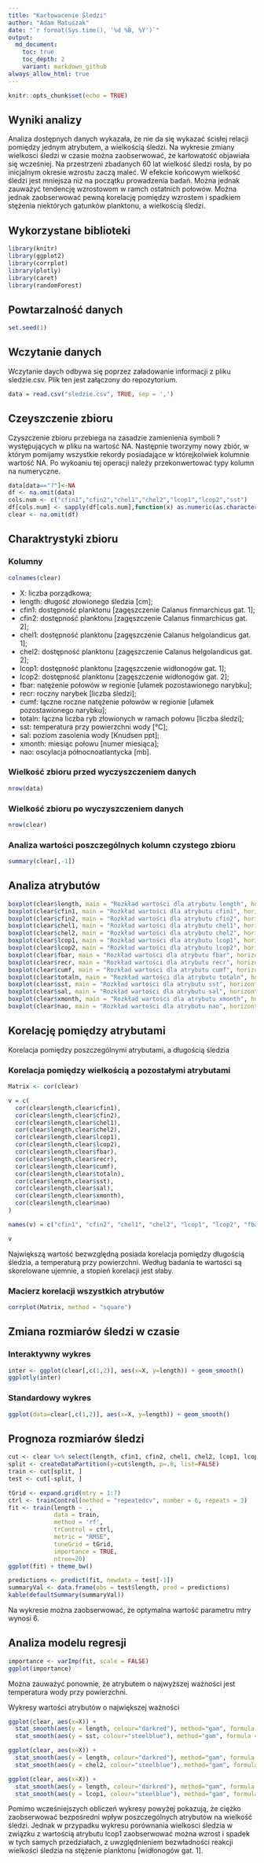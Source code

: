 ```yaml
---
title: "Karłowacenie Śledzi"
author: "Adam Matuszak"
date: "`r format(Sys.time(), '%d %B, %Y')`"
output:
  md_document:
    toc: true
    toc_depth: 2
    variant: markdown_github
always_allow_html: true
---
```


```r
knitr::opts_chunk$set(echo = TRUE)
```

## Wyniki analizy
Analiza dostępnych danych wykazała, że nie da się wykazać ścisłej relacji pomiędzy jednym atrybutem, a wielkością śledzi. Na wykresie zmiany wielkosci śledzi w czasie można zaobserwować, że karłowatość objawiała się wcześniej. Na przestrzeni zbadanych 60 lat wielkość śledzi rosła, by po inicjalnym okresie wzrostu zaczą maleć. W efekcie końcowym wielkość śledzi jest mniejsza niż na początku prowadzenia badań. Można jednak zauważyć tendencję wzrostowom w ramch ostatnich połowów.
Można jednak zaobserwować pewną korelację pomiędzy wzrostem i spadkiem stężenia niektórych gatunków planktonu, a wielkością śledzi.

## Wykorzystane biblioteki

```r
library(knitr)
library(ggplot2)
library(corrplot)
library(plotly)
library(caret)
library(randomForest)
```

## Powtarzalność danych

```r
set.seed(1)
```

## Wczytanie danych

Wczytanie daych odbywa się poprzez załadowanie informacji z pliku sledzie.csv. Plik ten jest załączony do repozytorium.

```r
data = read.csv("sledzie.csv", TRUE, sep = ',')
```

## Czeyszczenie zbioru

Czyszczenie zbioru przebiega na zasadzie zamienienia symboli ? występujących w pliku na wartość NA. Następnie tworzymy nowy zbiór, w którym pomijamy wszystkie rekordy posiadające w którejkolwiek kolumnie wartość NA. Po wykoaniu tej operacji należy przekonwertować typy kolumn na numeryczne. 

```r
data[data=="?"]<-NA
df <- na.omit(data)
cols.num <- c("cfin1","cfin2","chel1","chel2","lcop1","lcop2","sst")
df[cols.num] <- sapply(df[cols.num],function(x) as.numeric(as.character(x)))
clear <- na.omit(df)
```

## Charaktrystyki zbioru

### Kolumny
```r
colnames(clear)
```

* X: liczba porządkowa;
* length: długość złowionego śledzia [cm];
* cfin1: dostępność planktonu [zagęszczenie Calanus finmarchicus gat. 1];
* cfin2: dostępność planktonu [zagęszczenie Calanus finmarchicus gat. 2];
* chel1: dostępność planktonu [zagęszczenie Calanus helgolandicus gat. 1];
* chel2: dostępność planktonu [zagęszczenie Calanus helgolandicus gat. 2];
* lcop1: dostępność planktonu [zagęszczenie widłonogów gat. 1];
* lcop2: dostępność planktonu [zagęszczenie widłonogów gat. 2];
* fbar: natężenie połowów w regionie [ułamek pozostawionego narybku];
* recr: roczny narybek [liczba śledzi];
* cumf: łączne roczne natężenie połowów w regionie [ułamek pozostawionego narybku];
* totaln: łączna liczba ryb złowionych w ramach połowu [liczba śledzi];
* sst: temperatura przy powierzchni wody [°C];
* sal: poziom zasolenia wody [Knudsen ppt];
* xmonth: miesiąc połowu [numer miesiąca];
* nao: oscylacja północnoatlantycka [mb].

### Wielkość zbioru przed wyczyszczeniem danych
```r
nrow(data)
```

### Wielkość zbioru po wyczyszczeniem danych
```r
nrow(clear)
```

### Analiza wartości poszczególnych kolumn czystego zbioru
```r
summary(clear[,-1])
```

## Analiza atrybutów

```r
boxplot(clear$length, main = "Rozkład wartości dla atrybutu length", horizontal=TRUE)
boxplot(clear$cfin1, main = "Rozkład wartości dla atrybutu cfin1", horizontal=TRUE)
boxplot(clear$cfin2, main = "Rozkład wartości dla atrybutu cfin2", horizontal=TRUE)
boxplot(clear$chel1, main = "Rozkład wartości dla atrybutu chel1", horizontal=TRUE)
boxplot(clear$chel2, main = "Rozkład wartości dla atrybutu chel2", horizontal=TRUE)
boxplot(clear$lcop1, main = "Rozkład wartości dla atrybutu lcop1", horizontal=TRUE)
boxplot(clear$lcop2, main = "Rozkład wartości dla atrybutu lcop2", horizontal=TRUE)
boxplot(clear$fbar, main = "Rozkład wartości dla atrybutu fbar", horizontal=TRUE)
boxplot(clear$recr, main = "Rozkład wartości dla atrybutu recr", horizontal=TRUE)
boxplot(clear$cumf, main = "Rozkład wartości dla atrybutu cumf", horizontal=TRUE)
boxplot(clear$totaln, main = "Rozkład wartości dla atrybutu totaln", horizontal=TRUE)
boxplot(clear$sst, main = "Rozkład wartości dla atrybutu sst", horizontal=TRUE)
boxplot(clear$sal, main = "Rozkład wartości dla atrybutu sal", horizontal=TRUE)
boxplot(clear$xmonth, main = "Rozkład wartości dla atrybutu xmonth", horizontal=TRUE)
boxplot(clear$nao, main = "Rozkład wartości dla atrybutu nao", horizontal=TRUE)
```

## Korelację pomiędzy atrybutami

Korelacja pomiędzy poszczególnymi atrybutami, a długością śledzia

### Korelacja pomiędzy wielkością a pozostałymi atrybutami
```r
Matrix <- cor(clear)

v = c(
  cor(clear$length,clear$cfin1),
  cor(clear$length,clear$cfin2),
  cor(clear$length,clear$chel1),
  cor(clear$length,clear$chel2),
  cor(clear$length,clear$lcop1),
  cor(clear$length,clear$lcop2),
  cor(clear$length,clear$fbar),
  cor(clear$length,clear$recr),
  cor(clear$length,clear$cumf),
  cor(clear$length,clear$totaln),
  cor(clear$length,clear$sst),
  cor(clear$length,clear$sal),
  cor(clear$length,clear$xmonth),
  cor(clear$length,clear$nao)
) 

names(v) = c("cfin1", "cfin2", "chel1", "chel2", "lcop1", "lcop2", "fbar", "recr", "cumf", "totaln", "sst", "sal", "xmonth", "nao")

v
```

Największą wartość bezwzględną posiada korelacja pomiędzy długością śledzia, a temperaturą przy powierzchni. Według badania te wartości są skorelowane ujemnie, a stopień korelacji jest słaby.

### Macierz korelacji wszystkich atrybutów

```r
corrplot(Matrix, method = "square")
```

## Zmiana rozmiarów śledzi w czasie

### Interaktywny wykres

```r
inter <- ggplot(clear[,c(1,2)], aes(x=X, y=length)) + geom_smooth()
ggplotly(inter)
```

### Standardowy wykres

```r
ggplot(data=clear[,c(1,2)], aes(x=X, y=length)) + geom_smooth()
```

## Prognoza rozmiarów śledzi

```r
cut <- clear %>% select(length, cfin1, cfin2, chel1, chel2, lcop1, lcop2, fbar, recr, cumf, totaln, sst, sal, nao)
split <- createDataPartition(y=cut$length, p=.8, list=FALSE)
train <- cut[split, ]
test <- cut[-split, ]

tGrid <- expand.grid(mtry = 1:7)
ctrl <- trainControl(method = "repeatedcv", number = 6, repeats = 3)
fit <- train(length ~ .,
             data = train,
             method = 'rf',
             trControl = ctrl,
             metric = "RMSE",
             tuneGrid = tGrid,
             importance = TRUE,
             ntree=20)
ggplot(fit) + theme_bw()

predictions <- predict(fit, newdata = test[-1])
summaryVal <- data.frame(obs = test$length, pred = predictions)
kable(defaultSummary(summaryVal))
```

Na wykresie można zaobserwować, że optymalna wartość parametru mtry wynosi 6.

## Analiza modelu regresji

```r
importance <- varImp(fit, scale = FALSE)
ggplot(importance)
```

Można zauważyć ponownie, że atrybutem o najwyższej ważności jest temperatura wody przy powierzchni.

Wykresy wartości atrybutów o największej ważności

```r
ggplot(clear, aes(x=X)) + 
  stat_smooth(aes(y = length, colour="darkred"), method="gam", formula = y ~s(x)) +
  stat_smooth(aes(y = sst, colour="steelblue"), method="gam", formula = y ~s(x))

ggplot(clear, aes(x=X)) + 
  stat_smooth(aes(y = length, colour="darkred"), method="gam", formula = y ~s(x)) +
  stat_smooth(aes(y = chel2, colour="steelblue"), method="gam", formula = y ~s(x))

ggplot(clear, aes(x=X)) + 
  stat_smooth(aes(y = length, colour="darkred"), method="gam", formula = y ~s(x)) +
  stat_smooth(aes(y = lcop1, colour="steelblue"), method="gam", formula = y ~s(x)) 
```

Pomimo wcześniejszych obliczeń wykresy powyżej pokazują, że ciężko zaobserwować bezpośredni wpływ poszczególnych atrybutów na wielkość śledzi. Jednak w przypadku wykresu porównania wielkosci śledzia w związku z wartością atrybutu lcop1 zaobserwować można wzrost i spadek w tych samych przedziałach, z uwzględnieniem bezwładności reakcji wielkości śledzia na stężenie planktonu [widłonogów gat. 1].
